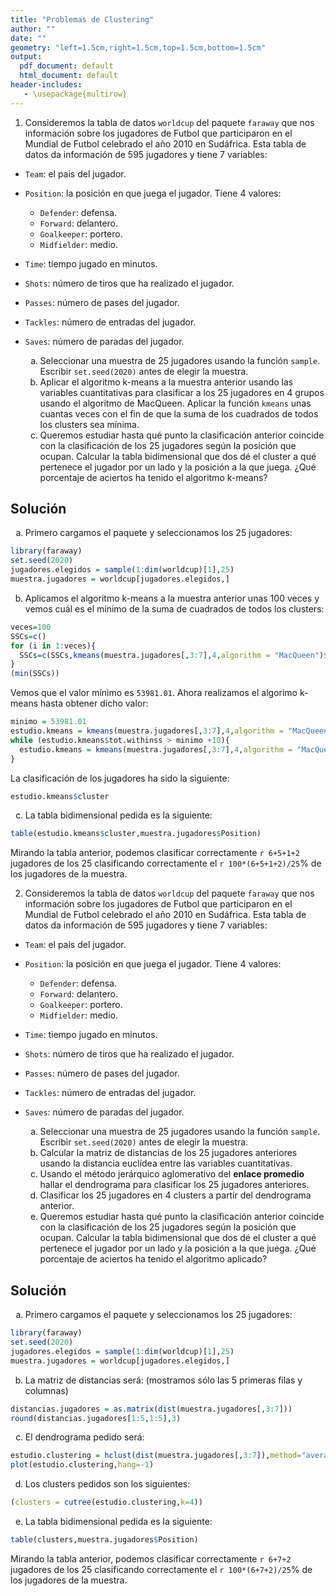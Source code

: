 ```yaml
---
title: "Problemas de Clustering"
author: ""
date: ""
geometry: "left=1.5cm,right=1.5cm,top=1.5cm,bottom=1.5cm"
output:
  pdf_document: default
  html_document: default
header-includes:
   - \usepackage{multirow}
---
```


1. Consideremos la tabla de datos `worldcup` del paquete `faraway` que nos información sobre los jugadores de Futbol que participaron en el Mundial de Futbol celebrado el año 2010 en Sudáfrica.
Esta tabla de datos da información de 595 jugadores y tiene 7 variables:
* `Team`: el pais del jugador.
* `Position`: la posición en que juega el jugador. Tiene 4 valores:
  * `Defender`: defensa.
  * `Forward`: delantero.
  * `Goalkeeper`: portero.
  * `Midfielder`: medio.
* `Time`: tiempo jugado en minutos.
* `Shots`: número de tiros que ha realizado el jugador.
* `Passes`: número de pases del jugador.
* `Tackles`: número de entradas del jugador.
* `Saves`: número de paradas del jugador.

    a) Seleccionar una muestra de 25 jugadores usando la función `sample`. Escribir `set.seed(2020)` antes de elegir la muestra.
    a) Aplicar el algoritmo k-means a la muestra anterior usando las variables cuantitativas para clasificar a los 25 jugadores en 4 grupos usando el algoritmo de MacQueen. Aplicar la función `kmeans` unas cuantas veces con el fin de que la suma de los cuadrados de todos los clusters sea mínima.
    a) Queremos estudiar hasta qué punto la clasificación anterior coincide con la clasificación de los 25 jugadores según la posición que ocupan. Calcular la tabla bidimensional que dos dé el cluster a qué pertenece el jugador por un lado y la posición a la que juega. ¿Qué porcentaje de aciertos ha tenido el algoritmo k-means?
    
## Solución

a) Primero cargamos el paquete y seleccionamos los 25 jugadores:
```r
library(faraway)
set.seed(2020)
jugadores.elegidos = sample(1:dim(worldcup)[1],25)
muestra.jugadores = worldcup[jugadores.elegidos,]
```

b) Aplicamos el algoritmo k-means a la muestra anterior unas 100 veces y vemos cuál es el mínimo de la suma de cuadrados de todos los clusters:
```r
veces=100
SSCs=c()
for (i in 1:veces){
  SSCs=c(SSCs,kmeans(muestra.jugadores[,3:7],4,algorithm = "MacQueen")$tot.withinss)
}
(min(SSCs))
```
Vemos que el valor mínimo es `53981.01`. Ahora realizamos el algorimo k-means hasta obtener dicho valor:
```r
minimo = 53981.01
estudio.kmeans = kmeans(muestra.jugadores[,3:7],4,algorithm = "MacQueen")
while (estudio.kmeans$tot.withinss > minimo +10){
  estudio.kmeans = kmeans(muestra.jugadores[,3:7],4,algorithm = "MacQueen")
}
```

\newpage

La clasificación de los jugadores ha sido la siguiente:
```r
estudio.kmeans$cluster
```

c) La tabla bidimensional pedida es la siguiente:
```r
table(estudio.kmeans$cluster,muestra.jugadores$Position)
```

Mirando la tabla anterior, podemos clasificar correctamente `r 6+5+1+2` jugadores de los 25 clasificando correctamente el `r 100*(6+5+1+2)/25`% de los jugadores de la muestra.

\newpage

2. Consideremos la tabla de datos `worldcup` del paquete `faraway` que nos información sobre los jugadores de Futbol que participaron en el Mundial de Futbol celebrado el año 2010 en Sudáfrica.
Esta tabla de datos da información de 595 jugadores y tiene 7 variables:
* `Team`: el pais del jugador.
* `Position`: la posición en que juega el jugador. Tiene 4 valores:
  * `Defender`: defensa.
  * `Forward`: delantero.
  * `Goalkeeper`: portero.
  * `Midfielder`: medio.
* `Time`: tiempo jugado en minutos.
* `Shots`: número de tiros que ha realizado el jugador.
* `Passes`: número de pases del jugador.
* `Tackles`: número de entradas del jugador.
* `Saves`: número de paradas del jugador.

    a) Seleccionar una muestra de 25 jugadores usando la función `sample`. Escribir `set.seed(2020)` antes de elegir la muestra.
    a) Calcular la matriz de distancias de los 25 jugadores anteriores usando la distancia euclídea entre las variables cuantitativas.
    a) Usando el método jerárquico aglomerativo del **enlace promedio** hallar el dendrograma para clasificar los 25 jugadores anteriores.
    a) Clasificar los 25 jugadores en 4 clusters a partir del dendrograma anterior.
    a) Queremos estudiar hasta qué punto la clasificación anterior coincide con la clasificación de los 25 jugadores según la posición que ocupan. Calcular la tabla bidimensional que dos dé el cluster a qué pertenece el jugador por un lado y la posición a la que juega. ¿Qué porcentaje de aciertos ha tenido el algoritmo aplicado?
    
## Solución

a) Primero cargamos el paquete y seleccionamos los 25 jugadores:
```r
library(faraway)
set.seed(2020)
jugadores.elegidos = sample(1:dim(worldcup)[1],25)
muestra.jugadores = worldcup[jugadores.elegidos,]
```

b) La matriz de distancias será: (mostramos sólo las 5 primeras filas y columnas)
```r
distancias.jugadores = as.matrix(dist(muestra.jugadores[,3:7]))
round(distancias.jugadores[1:5,1:5],3)
```
c) El dendrograma pedido será:
```r
estudio.clustering = hclust(dist(muestra.jugadores[,3:7]),method="average")
plot(estudio.clustering,hang=-1)
```

d) Los clusters pedidos son los siguientes:
```r
(clusters = cutree(estudio.clustering,k=4))
```
e) La tabla bidimensional pedida es la siguiente:
```r
table(clusters,muestra.jugadores$Position)
```
Mirando la tabla anterior, podemos clasificar correctamente `r 6+7+2` jugadores de los 25 clasificando correctamente el `r 100*(6+7+2)/25`% de los jugadores de la muestra.